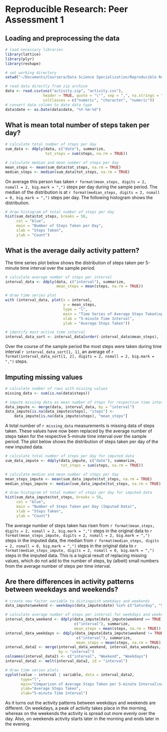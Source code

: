 # Reproducible Research: Peer Assessment 1


## Loading and preprocessing the data
```r
# load necessary libraries
library(lattice)
library(plyr)
library(reshape)

# set working directory
setwd("~/Documents/Coursera/Data Science Specialization/Reproducible Research/RepData_PeerAssessment1")

# read data directly from zip archive
data <- read.csv(unz("activity.zip", "activity.csv"), 
                 header = TRUE, quote = "\"", sep = ",", na.strings = "NA", 
                 colClasses = c("numeric", "character", "numeric"))
# convert date column to date data type
data$date <- as.Date(data$date, "%Y-%m-%d")
```


## What is mean total number of steps taken per day?
```r
# calculate total number of steps per day
sum_data <- ddply(data, c("date"), summarize, 
                  tot_steps = sum(steps, na.rm = TRUE))

# calculate median and mean number of steps per day
mean_steps <- mean(sum_data$tot_steps, na.rm = TRUE)
median_steps <- median(sum_data$tot_steps, na.rm = TRUE)
```

On average this person has taken ```r format(mean_steps, digits = 2, nsmall = 2, big.mark = ",")``` steps per day during the sample period. The median of the distribution is at ```r format(median_steps, digits = 2, nsmall = 0, big.mark = ",")``` steps per day. The following histogram shows the distribution.

```r
# draw histogram of total number of steps per day
hist(sum_data$tot_steps, breaks = 50, 
     col = "blue", 
     main = "Number of Steps Taken per Day", 
     xlab = "Steps Taken", 
     ylab = "Count")
```


## What is the average daily activity pattern?

The time series plot below shows the distribution of steps taken per 5-minute time interval over the sample period.

```r
# calculate average number of steps per interval
interval_data <- ddply(data, c("interval"), summarize, 
                       mean_steps = mean(steps, na.rm = TRUE))

# draw time series plot
with (interval_data, plot(x = interval, 
                          y = mean_steps, 
                          type = "l", 
                          main = "Time Series of Average Steps Taken\nper 5-minute Time Interval", 
                          xlab = "5-minute Time Interval", 
                          ylab = "Average Steps Taken"))

# identify most active time interval
interval_data_sort <- interval_data[order(-interval_data$mean_steps), ]
```

Over the course of the sample period the most steps were taken during time interval ```r interval_data_sort[1, 1]```, an average of ```r format(interval_data_sort[1, 2], digits = 2, nsmall = 2, big.mark = ",")``` steps.


## Imputing missing values

```r
# calculate number of rows with missing values
missing_data <- sum(is.na(data$steps))

# impute missing data as mean number of steps for respective time interval
data_impute <- merge(data, interval_data, by = "interval")
data_impute[is.na(data_impute$steps), "steps"] <- 
    data_impute[is.na(data_impute$steps), "mean_steps"]
```

A total number of ```r missing_data``` measurements is missing data of steps taken. These values have now been replaced by the average number of steps taken for the respective 5-minute time interval over the sample period. The plot below shows the distribution of steps taken per day of the new imputed data.

```r
# calculate total number of steps per day for imputed data
sum_data_impute <- ddply(data_impute, c("date"), summarize, 
                         tot_steps = sum(steps, na.rm = TRUE))

# calculate median and mean number of steps per day
mean_steps_impute <- mean(sum_data_impute$tot_steps, na.rm = TRUE)
median_steps_impute <- median(sum_data_impute$tot_steps, na.rm = TRUE)

# draw histogram of total number of steps per day for imputed data
hist(sum_data_impute$tot_steps, breaks = 50, 
     col = "blue", 
     main = "Number of Steps Taken per Day (Imputed Data)", 
     xlab = "Steps Taken", 
     ylab = "Count")

```

The average number of steps taken has risen from ```r format(mean_steps, digits = 2, nsmall = 2, big.mark = ",")``` steps in the original data to ```r format(mean_steps_impute, digits = 2, nsmall = 2, big.mark = ",")``` steps in the imputed data, the median from ```r format(median_steps, digits = 2, nsmall = 0, big.mark = ",")``` steps in the original data to ```r format(median_steps_impute, digits = 2, nsmall = 0, big.mark = ",")``` steps in the imputed data. This is a logical result of replacing missing values, which do not add to the number of steps, by (albeit) small numbers from the average number of steps per time interval.


## Are there differences in activity patterns between weekdays and weekends?

```r
# create new factor variable to distinguish weekdays and weekends
data_impute$weekend <- weekdays(data_impute$date) %in% c("Saturday", "Sunday")

# calculate average number of steps per interval for weekdays and weekends
interval_data_weekend <- ddply(data_impute[data_impute$weekend == TRUE, ], 
                               c("interval"), summarize, 
                               mean_steps = mean(steps, na.rm = TRUE))
interval_data_weekdays <- ddply(data_impute[data_impute$weekend != TRUE, ], 
                                c("interval"), summarize, 
                                mean_steps = mean(steps, na.rm = TRUE))
interval_data2 <- merge(interval_data_weekend, interval_data_weekdays, 
                        by = "interval")
colnames(interval_data2) <- c("interval", "Weekend", "Weekdays")
interval_data2 <- melt(interval_data2, id = "interval")

# draw time series plots
xyplot(value ~ interval | variable, data = interval_data2, 
       type="l", 
       main="Comparison of Average Steps Taken per 5-minute Interval\non Weekdays and Weekends", 
       ylab="Average Steps Taken", 
       xlab="5-minute Time Interval")
```

As it turns out the activity patterns between weekdays and weekends are different. On weekdays, a peak of activity takes place in the morning, whereas on the weekends the activity is spread out more evenly over the day. Also, on weekends activity starts later in the morning and ends later in the evening.